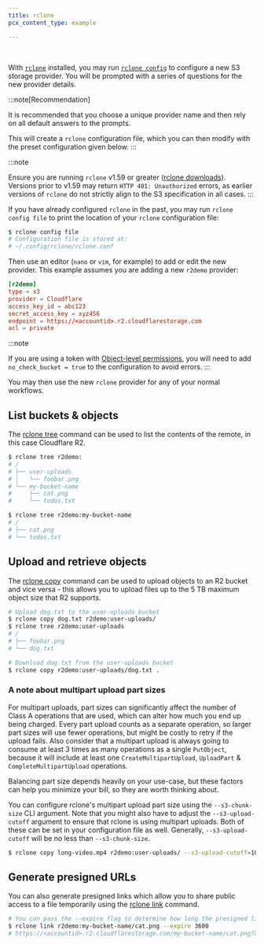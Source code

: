 ```yaml
---
title: rclone
pcx_content_type: example

---
```



<Render file="keys" /><br/>

With [`rclone`](https://rclone.org/install/) installed, you may run [`rclone config`](https://rclone.org/s3/) to configure a new S3 storage provider. You will be prompted with a series of questions for the new provider details.

:::note[Recommendation]

It is recommended that you choose a unique provider name and then rely on all default answers to the prompts.

This will create a `rclone` configuration file, which you can then modify with the preset configuration given below.
:::

:::note

Ensure you are running `rclone` v1.59 or greater ([rclone downloads](https://beta.rclone.org/)). Versions prior to v1.59 may return `HTTP 401: Unauthorized` errors, as earlier versions of `rclone` do not strictly align to the S3 specification in all cases.
:::

If you have already configured `rclone` in the past, you may run `rclone config file` to print the location of your `rclone` configuration file:

```sh
$ rclone config file
# Configuration file is stored at:
# ~/.config/rclone/rclone.conf
```

Then use an editor (`nano` or `vim`, for example) to add or edit the new provider. This example assumes you are adding a new `r2demo` provider:

```toml
[r2demo]
type = s3
provider = Cloudflare
access_key_id = abc123
secret_access_key = xyz456
endpoint = https://<accountid>.r2.cloudflarestorage.com
acl = private
```

:::note

If you are using a token with [Object-level permissions](/r2/api/s3/tokens/#permissions), you will need to add `no_check_bucket = true` to the configuration to avoid errors.
:::

You may then use the new `rclone` provider for any of your normal workflows.

## List buckets & objects

The [rclone tree](https://rclone.org/commands/rclone_tree/) command can be used to list the contents of the remote, in this case Cloudflare R2.

```sh
$ rclone tree r2demo:
# /
# ├── user-uploads
# │   └── foobar.png
# └── my-bucket-name
#     ├── cat.png
#     └── todos.txt

$ rclone tree r2demo:my-bucket-name
# /
# ├── cat.png
# └── todos.txt
```

## Upload and retrieve objects

The [rclone copy](https://rclone.org/commands/rclone_copy/) command can be used to upload objects to an R2 bucket and vice versa - this allows you to upload files up to the 5 TB maximum object size that R2 supports.

```sh
# Upload dog.txt to the user-uploads bucket
$ rclone copy dog.txt r2demo:user-uploads/
$ rclone tree r2demo:user-uploads
# /
# ├── foobar.png
# └── dog.txt

# Download dog.txt from the user-uploads bucket
$ rclone copy r2demo:user-uploads/dog.txt .
```

### A note about multipart upload part sizes

For multipart uploads, part sizes can significantly affect the number of Class A operations that are used, which can alter how much you end up being charged.
Every part upload counts as a separate operation, so larger part sizes will use fewer operations, but might be costly to retry if the upload fails. Also consider that a multipart upload is always going to consume at least 3 times as many operations as a single `PutObject`, because it will include at least one `CreateMultipartUpload`, `UploadPart` & `CompleteMultipartUpload` operations.

Balancing part size depends heavily on your use-case, but these factors can help you minimize your bill, so they are worth thinking about.

You can configure rclone's multipart upload part size using the `--s3-chunk-size` CLI argument. Note that you might also have to adjust the `--s3-upload-cutoff` argument to ensure that rclone is using multipart uploads. Both of these can be set in your configuration file as well. Generally, `--s3-upload-cutoff` will be no less than `--s3-chunk-size`.

```sh
$ rclone copy long-video.mp4 r2demo:user-uploads/ --s3-upload-cutoff=100M --s3-chunk-size=100M
```

## Generate presigned URLs

You can also generate presigned links which allow you to share public access to a file temporarily using the [rclone link](https://rclone.org/commands/rclone_link/) command.

```sh
# You can pass the --expire flag to determine how long the presigned link is valid. The --unlink flag isn't supported by R2.
$ rclone link r2demo:my-bucket-name/cat.png --expire 3600
# https://<accountid>.r2.cloudflarestorage.com/my-bucket-name/cat.png?X-Amz-Algorithm=AWS4-HMAC-SHA256&X-Amz-Credential=<credential>&X-Amz-Date=<timestamp>&X-Amz-Expires=3600&X-Amz-SignedHeaders=host&X-Amz-Signature=<signature>
```
